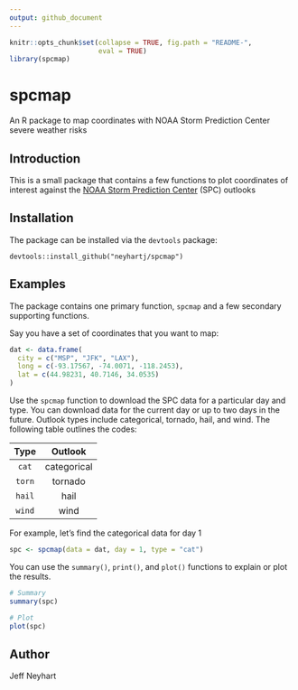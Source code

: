 ```yaml
---
output: github_document
---
```


<!-- README.md is generated from README.Rmd. Please edit that file -->  

```r
knitr::opts_chunk$set(collapse = TRUE, fig.path = "README-", 
                      eval = TRUE)
library(spcmap)

```

# spcmap
An R package to map coordinates with NOAA Storm Prediction Center severe weather risks

## Introduction
This is a small package that contains a few functions to plot coordinates of interest
against the [NOAA Storm Prediction Center](http://www.spc.noaa.gov/) (SPC) outlooks

## Installation
The package can be installed via the `devtools` package:
```
devtools::install_github("neyhartj/spcmap")
```

## Examples

The package contains one primary function, `spcmap` and a few secondary supporting
functions. 

Say you have a set of coordinates that you want to map:

```r
dat <- data.frame(
  city = c("MSP", "JFK", "LAX"),
  long = c(-93.17567, -74.0071, -118.2453),
  lat = c(44.98231, 40.7146, 34.0535)
)

```

Use the `spcmap` function to download the SPC data for a particular day and type.
You can download data for the current day or up to two days in the future. Outlook
types include categorical, tornado, hail, and wind. The following table outlines
the codes:

  Type         Outlook
---------   ----------------
  `cat`       categorical
  `torn`      tornado
  `hail`      hail
  `wind`      wind
  
For example, let's find the categorical data for day 1

```r
spc <- spcmap(data = dat, day = 1, type = "cat")

```


You can use the `summary()`, `print()`, and `plot()` functions to explain or
plot the results.

```r
# Summary
summary(spc)
```

```r
# Plot
plot(spc)

```


## Author
Jeff Neyhart
